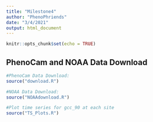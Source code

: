 ```yaml
---
title: "Milestone4"
author: "PhenoPhriends"
date: "3/4/2021"
output: html_document
---
```


```r
knitr::opts_chunk$set(echo = TRUE)
```

## PhenoCam and NOAA Data Download

```r
#PhenoCam Data Download:
source("download.R")

#NOAA Data Download:
source("NOAAdownload.R")

#Plot time series for gcc_90 at each site
source("TS_Plots.R")

```

